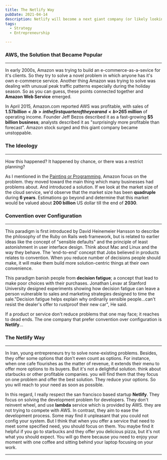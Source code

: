 ```yaml
---
title: The Netlify Way
pubDate: 2021-04-14
description: Netlify will become a next giant company (or likely looking) since they matter convention over configuration.
tags:
  - Strategy
  - Entrepreneurship

---
```


### AWS, the Solution that Became Popular
---
In early 2000s, Amazon was trying to build an e-commerce-as-a-sevice for it's clients. So they try to solve a novel problem in which anyone has it's own e-commerce
service. Another thing Amazon was trying to solve was dealing with unusual peak traffic patterns especially during the holiday season. So as you can guess, these points
connected together and <b>Amazon Web Service</b> emerged.

In April 2015, Amazon.com reported AWS was profitable,
with sales of <b>$1.57 billion</b> in the first quarter of the year and <b>$265 million</b> of operating income.
Founder Jeff Bezos described it as a fast-growing <b>$5 billion business</b>; analysts described it as "surprisingly more profitable than forecast".
Amazon stock surged and this giant company became unstoppable.

### The Ideology
---
How this happened? It happened by chance, or there was a restrict planning?

As I mentioned in the [Painting or Programming](programming-or-painting), Amazon focus on the problem. they moved toward the main thing which many businesses had problems
about. And introduced a solution. If we look at the market size of the cloud service, we'd observe that the market size has been <b>quadruple</b> during <b>6 years</b>. Estimations go beyond
and determine that this market would be valued about <b>200 billion</b> US dollar till the end of <b>2030</b>.


<App/>


### Convention over Configuration
---
This paradigm is first introduced by  David Heinemeier Hansson to describe the philosophy of the Ruby on Rails web framework,
but is related to earlier ideas like the concept of "sensible defaults" and the principle of least astonishment in user interface design.
Think about Mac and Linux and the way they behave. The 'end-to-end' concept that Jobs believed in products relates to convention. When you reduce
number of decisions people should make, it will make them build more solution-centric things at their own convenience.

This paradigm banish people from <b>decision fatigue</b>; a concept that lead to make poor choices with their purchases.
Jonathan Levav at Stanford University designed experiments showing how decision fatigue can leave a person vulnerable to sales and marketing strategies designed
to time the sale."Decision fatigue helps explain why ordinarily sensible people...can't resist the dealer's offer to rustproof their new car", He said.

If a product or service don't reduce problems that one may face; it reaches to dead ends. The one company that prefer convention over configuration is <b>Netlify</b>...

### The Netlify Way
---
In Iran, young entrepreneurs try to solve none-existing problems. Besides, they offer some options that don't even count as options. For instance, when
one cafe flourishes as the matter of revenue, it extends their menu to offer more options to its buyers. But it's not a delightful solution. think about starbucks or other
profitable companies. you will find them that they focus on one problem and offer the best solution. They reduce your options. So you will reach to your
need as soon as possible.

In this regard, I really respect the san francisco based startup <b>Netlify</b>. They focus on solving the development problem for developers. They don't
reinvent wheel, and use <b>lambda</b> service which is provided by AWS. they are not trying to compete with AWS. In contrast, they aim to ease the development process. Some
may find it unpleasant that you could not config your system. But I think that when you offer a service that need to meet some specified need, you should
focus on them. You maybe find it helpful if you go to starbucks and they offer you delicious pizza, but it's not what you should expect. You will go there because
you need to enjoy your moment with one coffee and sitting behind your laptop focusing on your work.

---


  <TwitterButton link="https://shirani.me/the-netlify-way"/>
  <LinkedinButton link="https://shirani.me/the-netlify-way"/>